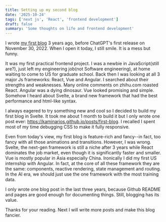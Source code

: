 ```yaml
---
title: Setting up my second blog
date: '2025-10-24'
tags: ['next js', 'React', 'frontend development']
draft: false
summary: 'Some thoughts on life and frontend development'
---
```


I wrote [my first blog](https://kaminarios.github.io) 3 years ago, before ChatGPT's first release on November 30, 2022. When I open it today, I still smile. It is a mess but funny. 

It was my first practical frontend project. I was a newbie in JavaScript(still are?), just left my engineering job(not Software engineering), at home waiting to come to US for graduate school. Back then I was looking at all 3 major Js frameworks: React, Vue and Angular. I searched about their strengths and weaknesses. Many online comments on zhihu.com roasted React. Angular was a dying dinosaur. Vue looked promising and simple. Somehow I heard about Svelte, a brand new framework that had the best performance and html-like syntax.

I always eagered to try something new and cool so I decided to build my first blog in Svelte. It took me about 1 month to build it but I only wrote one post ever: https://kaminarios.github.io/posts/first-blog. I recalled I spent most of my time debugging CSS to make it fully responsive. 

Even from today's view, my first blog is feature-rich and fancy--in fact, too fancy with all those animations and transitions. However, I was wrong. Svelte, the next-gen framework is still a niche after 3 years while React dominates the job market, even though it is significantly faster and smaller. Vue is mostly popular in Asia especially China. Ironically I did my first US internship with Angular. In fact, at the core of all these framework they are the same: components, reactive rendering, state management and routing. In the AI era, we should just use the one framework with the most training data.

I only wrote one blog post in the last three years, because Github README and pages are good enough for documenting things. Still, blogging has its value.

Thanks for your reading. Next I will write more posts and make this blog fancier. 
